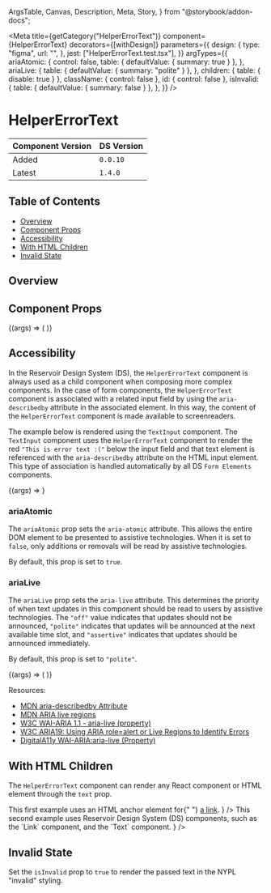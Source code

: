  ArgsTable,
  Canvas,
  Description,
  Meta,
  Story,
} from "@storybook/addon-docs";


<Meta
  title={getCategory("HelperErrorText")}
  component={HelperErrorText}
  decorators={[withDesign]}
  parameters={{
    design: {
      type: "figma",
      url: "",
    },
    jest: ["HelperErrorText.test.tsx"],
  }}
  argTypes={{
    ariaAtomic: {
      control: false,
      table: { defaultValue: { summary: true } },
    },
    ariaLive: {
      table: { defaultValue: { summary: "polite" } },
    },
    children: { table: { disable: true } },
    className: { control: false },
    id: { control: false },
    isInvalid: {
      table: { defaultValue: { summary: false } },
    },
  }}
/>

# HelperErrorText

| Component Version | DS Version |
| ----------------- | ---------- |
| Added             | `0.0.10`   |
| Latest            | `1.4.0`    |

## Table of Contents

- [Overview](#overview)
- [Component Props](#component-props)
- [Accessibility](#accessibility)
- [With HTML Children](#with-html-children)
- [Invalid State](#invalid-state)

## Overview

<Description of={HelperErrorText} />

## Component Props

<Canvas withToolbar>
  <Story
    name="HelperErrorText with Controls"
    args={{
      ariaAtomic: undefined,
      ariaLive: undefined,
      className: undefined,
      id: "helperErrorText-id",
      isInvalid: false,
      text: "This is the helper text!",
    }}
  >
    {(args) => (
      <HelperErrorText
        {...args}
        text={args.isInvalid ? "This is the error text :(" : args.text}
      />
    )}
  </Story>
</Canvas>

<ArgsTable story="HelperErrorText with Controls" />

## Accessibility

In the Reservoir Design System (DS), the `HelperErrorText` component is always
used as a child component when composing more complex components. In the case
of form components, the `HelperErrorText` component is associated with a
related input field by using the `aria-describedby` attribute in the
associated element. In this way, the content of the `HelperErrorText` component
is made available to screenreaders.

The example below is rendered using the `TextInput` component. The `TextInput`
component uses the `HelperErrorText` component to render the red
`"This is error text :("` below the input field and that text element is
referenced with the `aria-describedby` attribute on the HTML input element.
This type of association is handled automatically by all DS `Form Elements` components.

<Canvas>
  <Story
    name="Text Input with HelperErrorText"
    args={{
      helperText: "Choose wisely.",
      id: "textInput-id",
      invalidText: "This is error text :(",
      isInvalid: true,
      labelText: "What is your favorite color?",
      name: "textInput-name",
      placeholder: "e.g. blue, green, etc.",
    }}
  >
    {(args) => <TextInput {...args} />}
  </Story>
</Canvas>

### ariaAtomic

The `ariaAtomic` prop sets the `aria-atomic` attribute. This allows the entire
DOM element to be presented to assistive technologies. When it is set to
`false`, only additions or removals will be read by assistive technologies.

By default, this prop is set to `true`.

### ariaLive

The `ariaLive` prop sets the `aria-live` attribute. This determines the priority
of when text updates in this component should be read to users by assistive
technologies. The `"off"` value indicates that updates should not be announced,
`"polite"` indicates that updates will be announced at the next available time
slot, and `"assertive"` indicates that updates should be announced immediately.

By default, this prop is set to `"polite"`.

<Canvas>
  <Story
    name="With Aria Controls"
    args={{
      ariaAtomic: true,
      ariaLive: "polite",
    }}
  >
    {(args) => (
      <HelperErrorText
        {...args}
        text="Live updates to the helper and error text can be read to screen readers with the appropriate aria-atomic and aria-live props."
      />
    )}
  </Story>
</Canvas>

Resources:

- [MDN aria-describedby Attribute](https://developer.mozilla.org/en-US/docs/Web/Accessibility/ARIA/Attributes/aria-describedby)
- [MDN ARIA live regions](https://developer.mozilla.org/en-US/docs/Web/Accessibility/ARIA/ARIA_Live_Regions)
- [W3C WAI-ARIA 1.1 - aria-live (property)](https://www.w3.org/TR/wai-aria-1.1/#aria-live)
- [W3C ARIA19: Using ARIA role=alert or Live Regions to Identify Errors](https://www.w3.org/TR/WCAG20-TECHS/ARIA19.html)
- [DigitalA11y WAI-ARIA:aria-live (Property)](https://www.digitala11y.com/aria-live-properties/)

## With HTML Children

The `HelperErrorText` component can render any React component or HTML element
through the `text` prop.

<Canvas>
  <Story name="With HTML Children">
    <HelperErrorText
      text={
        <>
          This first example uses an HTML anchor element for{" "}
          <a href="#">a link</a>.
        </>
      }
    />
    <HelperErrorText
      text={
        <Text>
          This second example uses Reservoir Design System (DS) components, such
          as the <Link href="#">`Link`</Link> component, and the `Text`
          component.
        </Text>
      }
    />
  </Story>
</Canvas>

## Invalid State

Set the `isInvalid` prop to `true` to render the passed text in the
NYPL "invalid" styling.

<Canvas>
  <Story name="Invalid State">
    <HelperErrorText isInvalid text="This is the error text :(" />
  </Story>
</Canvas>
